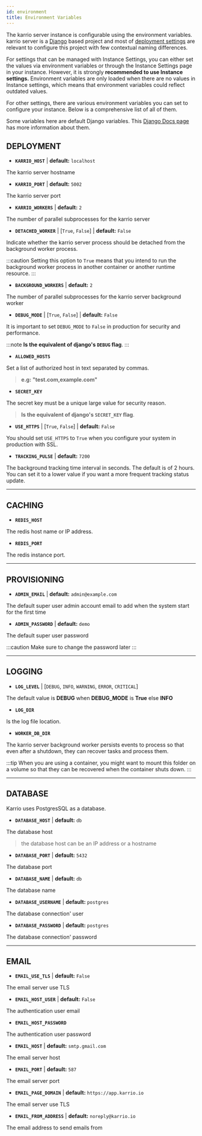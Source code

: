 ```yaml
---
id: environment
title: Environment Variables
---
```


The karrio server instance is configurable using the environment variables.
karrio server is a [Django](https://www.djangoproject.com/) based project
and most of [deployment settings](https://docs.djangoproject.com/en/3.2/howto/deployment/checklist/)
are relevant to configure this project with few contextual naming differences.

For settings that can be managed with Instance Settings, you can either set the values via environment variables or through the Instance Settings page in your instance.
However, it is strongly **recommended to use Instance settings.** Environment variables are only loaded when there are no values in Instance settings,
which means that environment variables could reflect outdated values.

For other settings, there are various environment variables you can set to configure your instance.
Below is a comprehensive list of all of them.

Some variables here are default Django variables.
This [Django Docs page](https://docs.djangoproject.com/en/3.2/ref/settings/) has more information about them.

## DEPLOYMENT

- **`KARRIO_HOST`** | **default:** `localhost`

The karrio server hostname

- **`KARRIO_PORT`** | **default:** `5002`

The karrio server port

- **`KARRIO_WORKERS`** | **default:** `2`

The number of parallel subprocesses for the karrio server

- **`DETACHED_WORKER`** | [`True`, `False`] | **default:** `False`

Indicate whether the karrio server process should be detached from the background worker process.

:::caution
Setting this option to `True` means that you intend to run the background worker process in another container
or another runtime resource.
:::

- **`BACKGROUND_WORKERS`** | **default:** `2`

The number of parallel subprocesses for the karrio server background worker

- **`DEBUG_MODE`** | [`True`, `False`] | **default:** `False`

It is important to set `DEBUG_MODE` to `False` in production for security and performance.

:::note
**Is the equivalent of django's `DEBUG` flag**.
:::

- **`ALLOWED_HOSTS`**

Set a list of authorized host in text separated by commas.

> **e.g: "test.com,example.com"**

- **`SECRET_KEY`**

The secret key must be a unique large value for security reason.

> **Is the equivalent of django's `SECRET_KEY` flag**.

- **`USE_HTTPS`** | [`True`, `False`] | **default:** `False`

You should set `USE_HTTPS` to `True` when you configure your system in production with SSL.

- **`TRACKING_PULSE`** | **default:** `7200`

The background tracking time interval in seconds. The default is of 2 hours.
You can set it to a lower value if you want a more frequent tracking status update.

---

## CACHING

- **`REDIS_HOST`**

The redis host name or IP address.

- **`REDIS_PORT`**

The redis instance port.

---

## PROVISIONING

- **`ADMIN_EMAIL`** | **default:** `admin@example.com`

The default super user admin account email to add when the system start for the first time

- **`ADMIN_PASSWORD`** | **default:** `demo`

The default super user password

:::caution
Make sure to change the password later
:::

---

## LOGGING

- **`LOG_LEVEL`** | [`DEBUG`, `INFO`, `WARNING`, `ERROR`, `CRITICAL`]

The default value is **DEBUG** when **DEBUG_MODE** is **True** else **INFO**

- **`LOG_DIR`**

Is the log file location.

- **`WORKER_DB_DIR`**

The karrio server background worker persists events to process so that
even after a shutdown, they can recover tasks and process them.

:::tip
When you are using a container, you might want to mount this folder
on a volume so that they can be recovered when the container shuts down.
:::

---

## DATABASE

Karrio uses PostgresSQL as a database.

- **`DATABASE_HOST`** | **default:** `db`

The database host

> the database host can be an IP address or a hostname

- **`DATABASE_PORT`** | **default:** `5432`

The database port

- **`DATABASE_NAME`** | **default:** `db`

The database name

- **`DATABASE_USERNAME`** | **default:** `postgres`

The database connection' user

- **`DATABASE_PASSWORD`** | **default:** `postgres`

The database connection' password

---

## EMAIL

- **`EMAIL_USE_TLS`** | **default:** `False`

The email server use TLS

- **`EMAIL_HOST_USER`** | **default:** `False`

The authentication user email

- **`EMAIL_HOST_PASSWORD`**

The authentication user password

- **`EMAIL_HOST`** | **default:** `smtp.gmail.com`

The email server host

- **`EMAIL_PORT`** | **default:** `587`

The email server port

- **`EMAIL_PAGE_DOMAIN`** | **default:** `https://app.karrio.io`

The email server use TLS

- **`EMAIL_FROM_ADDRESS`** | **default:** `noreply@karrio.io`

The email address to send emails from
